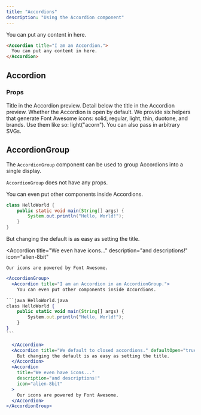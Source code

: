 ```yaml
---
title: "Accordions"
description: "Using the Accordion component"
---
```


<Accordion title="I am an Accordion.">
  You can put any content in here.
</Accordion>

```md
<Accordion title="I am an Accordion.">
  You can put any content in here.
</Accordion>
```

## Accordion

### Props

<ResponseField name="title" type="string" required>
  Title in the Accordion preview.
</ResponseField>

<ResponseField name="description" type="string">
  Detail below the title in the Accordion preview.
</ResponseField>

<ResponseField name="defaultOpen" type="boolean" default="false">
  Whether the Accordion is open by default.
</ResponseField>

<ResponseField name="icon" type="React component">
  We provide six helpers that generate Font Awesome icons: solid, regular,
  light, thin, duotone, and brands. Use them like so: light("acorn"). You can
  also pass in arbitrary SVGs.
</ResponseField>

## AccordionGroup

The `AccordionGroup` component can be used to group Accordions into a single display.

<Tip>

`AccordionGroup` does not have any props.

</Tip>

<AccordionGroup>
  <Accordion title="I am an Accordion in an AccordionGroup.">
    You can even put other components inside Accordions.

```java HelloWorld.java
class HelloWorld {
    public static void main(String[] args) {
        System.out.println("Hello, World!");
    }
}
```

  </Accordion>

  <Accordion title="We default to closed accordions." defaultOpen="true">
    But changing the default is as easy as setting the title.
  </Accordion>
  
  <Accordion
    title="We even have icons..."
    description="and descriptions!"
    icon="alien-8bit"
  >
    Our icons are powered by Font Awesome.
  </Accordion>
</AccordionGroup>

````jsx
<AccordionGroup>
  <Accordion title="I am an Accordion in an AccordionGroup.">
    You can even put other components inside Accordions.

```java HelloWorld.java
class HelloWorld {
    public static void main(String[] args) {
        System.out.println("Hello, World!");
    }
}
```

  </Accordion>
  <Accordion title="We default to closed accordions." defaultOpen="true">
    But changing the default is as easy as setting the title.
  </Accordion>
  <Accordion
    title="We even have icons..."
    description="and descriptions!"
    icon="alien-8bit"
  >
    Our icons are powered by Font Awesome.
  </Accordion>
</AccordionGroup>
````
